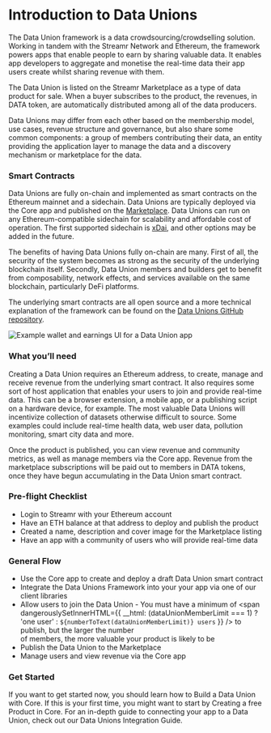 



# Introduction to Data Unions
The Data Union framework is a data crowdsourcing/crowdselling solution. Working in tandem with the Streamr Network and Ethereum, the framework powers apps that enable people to earn by sharing valuable data. It enables app developers to aggregate and monetise the real-time data their app users create whilst sharing revenue with them. 

The Data Union is listed on the Streamr Marketplace as a type of data product for sale. When a buyer subscribes to the product, the revenues, in DATA token, are automatically distributed among all of the data producers.

Data Unions may differ from each other based on the membership model, use cases, revenue structure and governance, but also share some common components: a group of members contributing their data, an entity providing the application layer to manage the data and a discovery mechanism or marketplace for the data.

### Smart Contracts
Data Unions are fully on-chain and implemented as smart contracts on the Ethereum mainnet and a sidechain. Data Unions are typically deployed via the Core app and published on the <a href="https://streamr.network/marketplace" target="_blank" rel="noopener noreferrer">Marketplace</a>. Data Unions can run on any Ethereum-compatible sidechain for scalability and affordable cost of operation. The first supported sidechain is <a href="https://www.xdaichain.com" target="_blank" rel="noopener noreferrer">xDai</a>, and other options may be added in the future.

The benefits of having Data Unions fully on-chain are many. First of all, the security of the system becomes as strong as the security of the underlying blockchain itself. Secondly, Data Union members and builders get to benefit from composability, network effects, and services available on the same blockchain, particularly DeFi platforms.

The underlying smart contracts are all open source and a more technical explanation of the framework can be found on the <a href="https://github.com/streamr-dev/data-union-solidity" target="_blank" rel="noopener noreferrer">Data Unions GitHub repository</a>.

<Image
  lightbox
  mobileSrc={RevenueAndDataMobile2x}
  src={RevenueAndData}
  highResSrc={RevenueAndData2x}
  alt="Example wallet and earnings UI for a Data Union app"
  figCaption="Example wallet and earnings UI for a Data Union app"
/>

### What you’ll need
Creating a Data Union requires an Ethereum address, to create, manage and receive revenue from the underlying smart contract. It also requires some sort of host application that enables your users to join and provide real-time data. This can be a browser extension, a mobile app, or a publishing script on a hardware device, for example. The most valuable Data Unions will incentivize collection of datasets otherwise difficult to source. Some examples could include real-time health data, web user data, pollution monitoring, smart city data and more.

Once the product is published, you can view revenue and community metrics, as well as manage members via the Core app. Revenue from the marketplace subscriptions will be paid out to members in DATA tokens, once they have begun accumulating in the Data Union smart contract.

### Pre-flight Checklist

<div className={docsStyles.checklist}>

- Login to Streamr with your Ethereum account
- Have an ETH balance at that address to deploy and publish the product
- Created a name, description and cover image for the Marketplace listing
- Have an app with a community of users who will provide real-time data

</div>

### General Flow
- Use the Core app to create and deploy a draft Data Union smart contract
- Integrate the Data Unions Framework into your your app via one of our <Link to={docsLinks.sdkOverview}>client libraries</Link>
- Allow users to join the Data Union - You must have a minimum of <span dangerouslySetInnerHTML={{
    __html: (dataUnionMemberLimit === 1) ? 'one user' : `${numberToText(dataUnionMemberLimit)} users`
}} /> to publish, but the larger the number<br />
  of members, the more valuable your product is likely to be
- Publish the Data Union to the Marketplace
- Manage users and view revenue via the Core app

### Get Started
If you want to get started now, you should learn how to <Link to={docsLinks.dataUnionsInCore}>Build a Data Union with Core</Link>. If this is your first time, you might want to start by <Link to={docsLinks.products}>Creating a free Product in Core</Link>. For an in-depth guide to connecting your app to a Data Union, check out our <Link to={docsLinks.joinAndWithdraw}>Data Unions Integration Guide</Link>.
